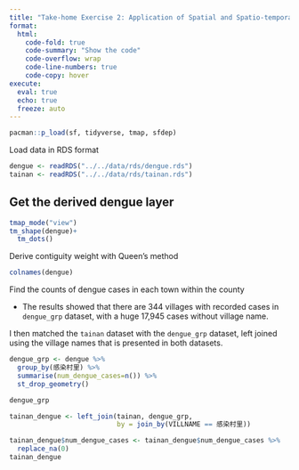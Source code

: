 ```yaml
---
title: "Take-home Exercise 2: Application of Spatial and Spatio-temporal Analysis Methods to Discover the Distribution of Dengue Fever in Tainan City, Taiwan - Part 2"
format: 
  html: 
    code-fold: true
    code-summary: "Show the code"
    code-overflow: wrap
    code-line-numbers: true
    code-copy: hover
execute: 
  eval: true
  echo: true
  freeze: auto
---
```


```r
pacman::p_load(sf, tidyverse, tmap, sfdep)
```

Load data in RDS format

```r
dengue <- readRDS("../../data/rds/dengue.rds")
tainan <- readRDS("../../data/rds/tainan.rds")
```


## Get the derived dengue layer

```r
tmap_mode("view")
tm_shape(dengue)+
  tm_dots()
```

Derive contiguity weight with Queen's method

```r
colnames(dengue)
```

Find the counts of dengue cases in each town within the county

-   The results showed that there are 344 villages with recorded cases in `dengue_grp` dataset, with a huge 17,945 cases without village name.

I then matched the `tainan` dataset with the `dengue_grp` dataset, left joined using the village names that is presented in both datasets.

```r
dengue_grp <- dengue %>%
  group_by(感染村里) %>%
  summarise(num_dengue_cases=n()) %>%
  st_drop_geometry()

dengue_grp

tainan_dengue <- left_join(tainan, dengue_grp,
                           by = join_by(VILLNAME == 感染村里))

tainan_dengue$num_dengue_cases <- tainan_dengue$num_dengue_cases %>%
  replace_na(0)
tainan_dengue
```


